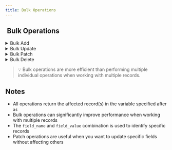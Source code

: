 ```yaml
---
title: Bulk Operations
---
```


## <img src="../assets/docuBadge (9).png" alt="" data-size="line" /> Bulk Operations

<details>

<summary>Bulk Add</summary>

```javascript
db.bulk.add user {
    allow_id_field = false
    items = $input.arrayData
} as $bulkAdd
```

| Parameter        | Purpose                       | Example                            |
| ---------------- | ----------------------------- | ---------------------------------- |
| allow\_id\_field | Allow manual ID specification | false                              |
| items            | Array of records to add       | `[{name: "John"}, {name: "Jane"}]` |

```javascript
// Add multiple users at once
db.bulk.add user {
    allow_id_field = false
    items = [
        {
            name: "John Doe",
            email: "john@example.com"
        },
        {
            name: "Jane Smith",
            email: "jane@example.com"
        }
    ]
} as newUsers
```

</details>

<details>

<summary>Bulk Update</summary>

```javascript
db.bulk.update user {
    items = $input.arrayData
} as $updateBulk
```

| Parameter | Purpose                    | Example                                          |
| --------- | -------------------------- | ------------------------------------------------ |
| items     | Array of records to update | `[{id: 1, name: "John"}, {id: 2, name: "Jane"}]` |

```javascript
// Update status for multiple users
db.bulk.update user {
    items = [
        {id: 1, status: "active"},
        {id: 2, status: "inactive"},
        {id: 3, status: "pending"}
    ]
} as statusUpdates
```

</details>

<details>

<summary>Bulk Patch</summary>

```javascript
db.bulk.patch user {
    items = $input.arrayData
} as $patchBulk
```

| Parameter | Purpose                   | Example                                          |
| --------- | ------------------------- | ------------------------------------------------ |
| items     | Array of records to patch | `[{id: 1, name: "John"}, {id: 2, name: "Jane"}]` |

```javascript
// Update role for multiple users
db.bulk.patch user {
    items = [
        {id: 1, data: {}|set:"role":"admin"},
        {id: 2, data: {}|set:"role":"moderator"}
    ]
} as roleUpdates
```

</details>

<details>

<summary>Bulk Delete</summary>

```javascript
db.bulk.delete user {
    search = `$db.user.id >= 100 && $db.user.id <= 150`
} as $deleteBulk
```

| Parameter | Purpose                      | Example              |
| --------- | ---------------------------- | -------------------- |
| search    | Query condition for deletion | `$db.user.id >= 100` |

```javascript
// Delete all inactive users
db.bulk.delete user {
    search = `$db.user.status == "inactive" && $db.user.last_login < "2023-01-01"`
} as inactiveUsersDeletion
```

</details>

> 💡 Bulk operations are more efficient than performing multiple individual operations when working with multiple records.

## Notes

* All operations return the affected record(s) in the variable specified after `as`
* Bulk operations can significantly improve performance when working with multiple records
* The `field_name` and `field_value` combination is used to identify specific records
* Patch operations are useful when you want to update specific fields without affecting others
